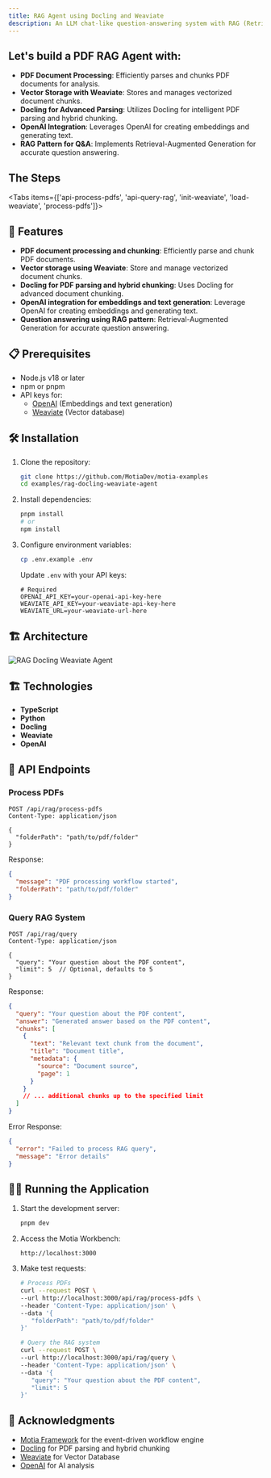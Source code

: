 ```yaml
---
title: RAG Agent using Docling and Weaviate
description: An LLM chat-like question-answering system with RAG (Retrieval-Augmented Generation) to provide accurate answers from PDF documents. The system leverages Docling to parse and intelligently chunk PDF documents, Weaviate as a vector database to store vectorized chunks, and OpenAI for embeddings and text generation.
---
```



## Let's build a PDF RAG Agent with:

- **PDF Document Processing**: Efficiently parses and chunks PDF documents for analysis.
- **Vector Storage with Weaviate**: Stores and manages vectorized document chunks.
- **Docling for Advanced Parsing**: Utilizes Docling for intelligent PDF parsing and hybrid chunking.
- **OpenAI Integration**: Leverages OpenAI for creating embeddings and generating text.
- **RAG Pattern for Q&A**: Implements Retrieval-Augmented Generation for accurate question answering.

## The Steps

<Folder name="steps" defaultOpen>
  <File name="api-process-pdfs.step.ts" />
  <File name="api-query-rag.step.ts" />
  <File name="init-weaviate.step.ts" />
  <File name="load-weaviate.step.ts" />
  <File name="process-pdfs.step.py" />
</Folder>

<Tabs items={['api-process-pdfs', 'api-query-rag', 'init-weaviate', 'load-weaviate', 'process-pdfs']}>
  <CodeFetcher path="examples/rag-docling-weaviate-agent/steps/api-steps" tab="api-process-pdfs" value="api-process-pdfs" />
  <CodeFetcher path="examples/rag-docling-weaviate-agent/steps/api-steps" tab="api-query-rag" value="api-query-rag" />
  <CodeFetcher path="examples/rag-docling-weaviate-agent/steps/event-steps" tab="init-weaviate" value="init-weaviate" />
  <CodeFetcher path="examples/rag-docling-weaviate-agent/steps/event-steps" tab="load-weaviate" value="load-weaviate" />
  <CodeFetcher path="examples/rag-docling-weaviate-agent/steps/event-steps" tab="process-pdfs" value="process-pdfs" fileExtension="py" />
</Tabs>

## 🚀 Features

- **PDF document processing and chunking**: Efficiently parse and chunk PDF documents.
- **Vector storage using Weaviate**: Store and manage vectorized document chunks.
- **Docling for PDF parsing and hybrid chunking**: Uses Docling for advanced document chunking.
- **OpenAI integration for embeddings and text generation**: Leverage OpenAI for creating embeddings and generating text.
- **Question answering using RAG pattern**: Retrieval-Augmented Generation for accurate question answering.

## 📋 Prerequisites

- Node.js v18 or later
- npm or pnpm
- API keys for:
  - [OpenAI](https://platform.openai.com/) (Embeddings and text generation)
  - [Weaviate](https://weaviate.io/) (Vector database)

## 🛠️ Installation

1. Clone the repository:
   ```bash
   git clone https://github.com/MotiaDev/motia-examples
   cd examples/rag-docling-weaviate-agent
   ```

2. Install dependencies:
   ```bash
   pnpm install
   # or
   npm install
   ```

3. Configure environment variables:
   ```bash
   cp .env.example .env
   ```

   Update `.env` with your API keys:
   ```env
   # Required
   OPENAI_API_KEY=your-openai-api-key-here
   WEAVIATE_API_KEY=your-weaviate-api-key-here
   WEAVIATE_URL=your-weaviate-url-here
   ```

## 🏗️ Architecture

![RAG Docling Weaviate Agent](../img/rag-docling-weaviate-workbench.png)

## 🏗️ Technologies

- **TypeScript**
- **Python**
- **Docling**
- **Weaviate**
- **OpenAI**

## 🚦 API Endpoints

### Process PDFs

```
POST /api/rag/process-pdfs
Content-Type: application/json

{
  "folderPath": "path/to/pdf/folder"
}
```

Response:
```json
{
  "message": "PDF processing workflow started",
  "folderPath": "path/to/pdf/folder"
}
```

### Query RAG System

```
POST /api/rag/query
Content-Type: application/json

{
  "query": "Your question about the PDF content",
  "limit": 5  // Optional, defaults to 5
}
```

Response:
```json
{
  "query": "Your question about the PDF content",
  "answer": "Generated answer based on the PDF content",
  "chunks": [
    {
      "text": "Relevant text chunk from the document",
      "title": "Document title",
      "metadata": {
        "source": "Document source",
        "page": 1
      }
    }
    // ... additional chunks up to the specified limit
  ]
}
```

Error Response:
```json
{
  "error": "Failed to process RAG query",
  "message": "Error details"
}
```

## 🏃‍♂️ Running the Application

1. Start the development server:
   ```bash
   pnpm dev
   ```

2. Access the Motia Workbench:
   ```
   http://localhost:3000
   ```

3. Make test requests:
   ```bash
   # Process PDFs
   curl --request POST \
   --url http://localhost:3000/api/rag/process-pdfs \
   --header 'Content-Type: application/json' \
   --data '{
      "folderPath": "path/to/pdf/folder"
   }'

   # Query the RAG system
   curl --request POST \
   --url http://localhost:3000/api/rag/query \
   --header 'Content-Type: application/json' \
   --data '{
      "query": "Your question about the PDF content",
      "limit": 5
   }'
   ```
## 🙏 Acknowledgments

- [Motia Framework](https://motia.dev) for the event-driven workflow engine
- [Docling](https://github.com/MotiaDev/docling) for PDF parsing and hybrid chunking
- [Weaviate](https://www.weaviate.io/) for Vector Database
- [OpenAI](https://platform.openai.com/) for AI analysis 
